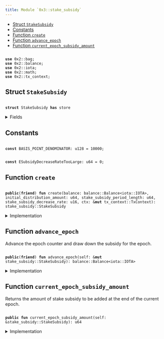 ```yaml
---
title: Module `0x3::stake_subsidy`
---
```




-  [Struct `StakeSubsidy`](#0x3_stake_subsidy_StakeSubsidy)
-  [Constants](#@Constants_0)
-  [Function `create`](#0x3_stake_subsidy_create)
-  [Function `advance_epoch`](#0x3_stake_subsidy_advance_epoch)
-  [Function `current_epoch_subsidy_amount`](#0x3_stake_subsidy_current_epoch_subsidy_amount)


<pre><code>
<b>use</b> <Link href="../iota-framework/bag#0x2_bag">0x2::bag</Link>;
<b>use</b> <Link href="../iota-framework/balance#0x2_balance">0x2::balance</Link>;
<b>use</b> <Link href="../iota-framework/iota#0x2_iota">0x2::iota</Link>;
<b>use</b> <Link href="../iota-framework/math#0x2_math">0x2::math</Link>;
<b>use</b> <Link href="../iota-framework/tx_context#0x2_tx_context">0x2::tx_context</Link>;
</code></pre>



<Link id="0x3_stake_subsidy_StakeSubsidy"></Link>

## Struct `StakeSubsidy`



<pre><code>
<b>struct</b> <Link href="stake_subsidy#0x3_stake_subsidy_StakeSubsidy">StakeSubsidy</Link> <b>has</b> store
</code></pre>



<details>
<summary>Fields</summary>


<dl>
<dt>
<code>
<Link href="../iota-framework/balance#0x2_balance">balance</Link>: <Link href="../iota-framework/balance#0x2_balance_Balance">balance::Balance</Link>&lt;<Link href="../iota-framework/iota#0x2_iota_IOTA">iota::IOTA</Link>&gt;</code>
</dt>
<dd>
 Balance of IOTA set aside for stake subsidies that will be drawn down over time.
</dd>
<dt>
<code>
distribution_counter: u64</code>
</dt>
<dd>
 Count of the number of times stake subsidies have been distributed.
</dd>
<dt>
<code>
current_distribution_amount: u64</code>
</dt>
<dd>
 The amount of stake subsidy to be drawn down per distribution.
 This amount decays and decreases over time.
</dd>
<dt>
<code>
stake_subsidy_period_length: u64</code>
</dt>
<dd>
 Number of distributions to occur before the distribution amount decays.
</dd>
<dt>
<code>
stake_subsidy_decrease_rate: u16</code>
</dt>
<dd>
 The rate at which the distribution amount decays at the end of each
 period. Expressed in basis points.
</dd>
<dt>
<code>
extra_fields: <Link href="../iota-framework/bag#0x2_bag_Bag">bag::Bag</Link></code>
</dt>
<dd>
 Any extra fields that's not defined statically.
</dd>
</dl>


</details>

<Link id="@Constants_0"></Link>

## Constants


<Link id="0x3_stake_subsidy_BASIS_POINT_DENOMINATOR"></Link>



<pre><code>
<b>const</b> <Link href="stake_subsidy#0x3_stake_subsidy_BASIS_POINT_DENOMINATOR">BASIS_POINT_DENOMINATOR</Link>: u128 = 10000;
</code></pre>



<Link id="0x3_stake_subsidy_ESubsidyDecreaseRateTooLarge"></Link>



<pre><code>
<b>const</b> <Link href="stake_subsidy#0x3_stake_subsidy_ESubsidyDecreaseRateTooLarge">ESubsidyDecreaseRateTooLarge</Link>: u64 = 0;
</code></pre>



<Link id="0x3_stake_subsidy_create"></Link>

## Function `create`



<pre><code>
<b>public</b>(<b>friend</b>) <b>fun</b> <Link href="stake_subsidy#0x3_stake_subsidy_create">create</Link>(<Link href="../iota-framework/balance#0x2_balance">balance</Link>: <Link href="../iota-framework/balance#0x2_balance_Balance">balance::Balance</Link>&lt;<Link href="../iota-framework/iota#0x2_iota_IOTA">iota::IOTA</Link>&gt;, initial_distribution_amount: u64, stake_subsidy_period_length: u64, stake_subsidy_decrease_rate: u16, ctx: &<b>mut</b> <Link href="../iota-framework/tx_context#0x2_tx_context_TxContext">tx_context::TxContext</Link>): <Link href="stake_subsidy#0x3_stake_subsidy_StakeSubsidy">stake_subsidy::StakeSubsidy</Link>
</code></pre>



<details>
<summary>Implementation</summary>


<pre><code>
<b>public</b>(package) <b>fun</b> <Link href="stake_subsidy#0x3_stake_subsidy_create">create</Link>(
    <Link href="../iota-framework/balance#0x2_balance">balance</Link>: Balance&lt;IOTA&gt;,
    initial_distribution_amount: u64,
    stake_subsidy_period_length: u64,
    stake_subsidy_decrease_rate: u16,
    ctx: &<b>mut</b> TxContext,
): <Link href="stake_subsidy#0x3_stake_subsidy_StakeSubsidy">StakeSubsidy</Link> \{
    // Rate can't be higher than 100%.
    <b>assert</b>!(
        stake_subsidy_decrease_rate &lt;= <Link href="stake_subsidy#0x3_stake_subsidy_BASIS_POINT_DENOMINATOR">BASIS_POINT_DENOMINATOR</Link> <b>as</b> u16,
        <Link href="stake_subsidy#0x3_stake_subsidy_ESubsidyDecreaseRateTooLarge">ESubsidyDecreaseRateTooLarge</Link>,
    );

    <Link href="stake_subsidy#0x3_stake_subsidy_StakeSubsidy">StakeSubsidy</Link> \{
        <Link href="../iota-framework/balance#0x2_balance">balance</Link>,
        distribution_counter: 0,
        current_distribution_amount: initial_distribution_amount,
        stake_subsidy_period_length,
        stake_subsidy_decrease_rate,
        extra_fields: <Link href="../iota-framework/bag#0x2_bag_new">bag::new</Link>(ctx),
    }
}
</code></pre>



</details>

<Link id="0x3_stake_subsidy_advance_epoch"></Link>

## Function `advance_epoch`

Advance the epoch counter and draw down the subsidy for the epoch.


<pre><code>
<b>public</b>(<b>friend</b>) <b>fun</b> <Link href="stake_subsidy#0x3_stake_subsidy_advance_epoch">advance_epoch</Link>(self: &<b>mut</b> <Link href="stake_subsidy#0x3_stake_subsidy_StakeSubsidy">stake_subsidy::StakeSubsidy</Link>): <Link href="../iota-framework/balance#0x2_balance_Balance">balance::Balance</Link>&lt;<Link href="../iota-framework/iota#0x2_iota_IOTA">iota::IOTA</Link>&gt;
</code></pre>



<details>
<summary>Implementation</summary>


<pre><code>
<b>public</b>(package) <b>fun</b> <Link href="stake_subsidy#0x3_stake_subsidy_advance_epoch">advance_epoch</Link>(self: &<b>mut</b> <Link href="stake_subsidy#0x3_stake_subsidy_StakeSubsidy">StakeSubsidy</Link>): Balance&lt;IOTA&gt; \{
    // Take the minimum of the reward amount and the remaining <Link href="../iota-framework/balance#0x2_balance">balance</Link> in
    // order <b>to</b> ensure we don't overdraft the remaining stake subsidy
    // <Link href="../iota-framework/balance#0x2_balance">balance</Link>
    <b>let</b> to_withdraw = <Link href="../iota-framework/math#0x2_math_min">math::min</Link>(self.current_distribution_amount, self.<Link href="../iota-framework/balance#0x2_balance">balance</Link>.value());

    // Drawn down the subsidy for this epoch.
    <b>let</b> <Link href="stake_subsidy#0x3_stake_subsidy">stake_subsidy</Link> = self.<Link href="../iota-framework/balance#0x2_balance">balance</Link>.split(to_withdraw);

    self.distribution_counter = self.distribution_counter + 1;

    // Decrease the subsidy amount only when the current period ends.
    <b>if</b> (self.distribution_counter % self.stake_subsidy_period_length == 0) \{
        <b>let</b> decrease_amount = self.current_distribution_amount <b>as</b> u128
            * (self.stake_subsidy_decrease_rate <b>as</b> u128) / <Link href="stake_subsidy#0x3_stake_subsidy_BASIS_POINT_DENOMINATOR">BASIS_POINT_DENOMINATOR</Link>;
        self.current_distribution_amount = self.current_distribution_amount - (decrease_amount <b>as</b> u64)
    };

    <Link href="stake_subsidy#0x3_stake_subsidy">stake_subsidy</Link>
}
</code></pre>



</details>

<Link id="0x3_stake_subsidy_current_epoch_subsidy_amount"></Link>

## Function `current_epoch_subsidy_amount`

Returns the amount of stake subsidy to be added at the end of the current epoch.


<pre><code>
<b>public</b> <b>fun</b> <Link href="stake_subsidy#0x3_stake_subsidy_current_epoch_subsidy_amount">current_epoch_subsidy_amount</Link>(self: &<Link href="stake_subsidy#0x3_stake_subsidy_StakeSubsidy">stake_subsidy::StakeSubsidy</Link>): u64
</code></pre>



<details>
<summary>Implementation</summary>


<pre><code>
<b>public</b> <b>fun</b> <Link href="stake_subsidy#0x3_stake_subsidy_current_epoch_subsidy_amount">current_epoch_subsidy_amount</Link>(self: &<Link href="stake_subsidy#0x3_stake_subsidy_StakeSubsidy">StakeSubsidy</Link>): u64 \{
    <Link href="../iota-framework/math#0x2_math_min">math::min</Link>(self.current_distribution_amount, self.<Link href="../iota-framework/balance#0x2_balance">balance</Link>.value())
}
</code></pre>



</details>
